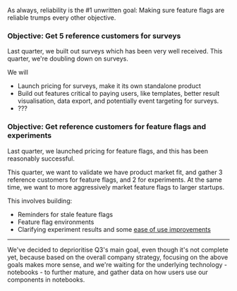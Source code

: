 As always, reliability is the #1 unwritten goal: Making sure feature flags are reliable trumps every other objective.


### Objective: Get 5 reference customers for surveys

Last quarter, we built out surveys which has been very well received. This quarter, we're doubling down on surveys.

We will

- Launch pricing for surveys, make it its own standalone product
- Build out features critical to paying users, like templates, better result visualisation, data export, and potentially event targeting for surveys.
- ???

### Objective: Get reference customers for feature flags and experiments

Last quarter, we launched pricing for feature flags, and this has been reasonably successful.

This quarter, we want to validate we have product market fit, and gather 3 reference customers for feature flags, and 2 for experiments. At the same time, we want to more aggressively market feature flags to larger startups.

This involves building:

- Reminders for stale feature flags
- Feature flag environments
- Clarifying experiment results and some [ease of use improvements](https://github.com/PostHog/posthog/labels/feature%2Fexperimentation)

---

We've decided to deprioritise Q3's main goal, even though it's not complete yet, because based on the overall company strategy, focusing on the above goals makes more sense, and we're waiting for the underlying technology - notebooks - to further mature, and gather data on how users use our components in notebooks.

